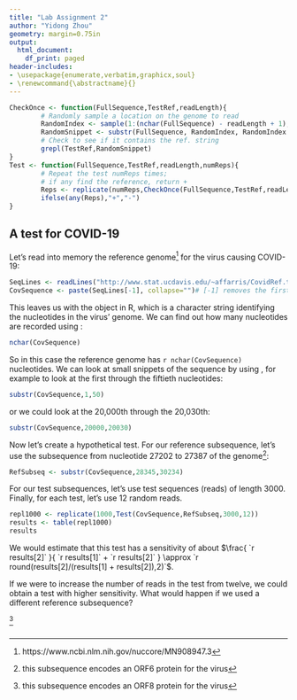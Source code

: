```yaml
---
title: "Lab Assignment 2"
author: "Yidong Zhou"
geometry: margin=0.75in
output:
  html_document:
    df_print: paged
header-includes:
- \usepackage{enumerate,verbatim,graphicx,soul}
- \renewcommand{\abstractname}{}
---
```


```r
CheckOnce <- function(FullSequence,TestRef,readLength){
        # Randomly sample a location on the genome to read
        RandomIndex <- sample(1:(nchar(FullSequence) - readLength + 1),1)
        RandomSnippet <- substr(FullSequence, RandomIndex, RandomIndex + readLength - 1)
        # Check to see if it contains the ref. string
        grepl(TestRef,RandomSnippet) 
} 
Test <- function(FullSequence,TestRef,readLength,numReps){
        # Repeat the test numReps times;
        # if any find the reference, return +
        Reps <- replicate(numReps,CheckOnce(FullSequence,TestRef,readLength)) 
        ifelse(any(Reps),"+","-")
}
```

## A test for COVID-19

Let's read into memory the reference genome^[https://www.ncbi.nlm.nih.gov/nuccore/MN908947.3] for the virus causing COVID-19:

```r
SeqLines <- readLines("http://www.stat.ucdavis.edu/~affarris/CovidRef.txt")
CovSequence <- paste(SeqLines[-1], collapse="")# [-1] removes the first line of SeqLines
```

This leaves us with the object \verb+CovSequence+ in R, which is a character string identifying the nucleotides in the virus' genome. We can find out how many nucleotides are recorded using \verb+nchar+:

```r
nchar(CovSequence)
```

So in this case the reference genome has `r nchar(CovSequence)` nucleotides. We can look at small snippets of the sequence by using \verb+substr+, for example to look at the first through the fiftieth nucleotides:

```r
substr(CovSequence,1,50)
```

or we could look at the 20,000th through the 20,030th:

```r
substr(CovSequence,20000,20030)
```

Now let's create a hypothetical test. For our reference subsequence, let's use the subsequence from nucleotide 27202 to 27387 of the genome^[this subsequence encodes an ORF6 protein for the virus]:

```r
RefSubseq <- substr(CovSequence,28345,30234)
```

For our test subsequences, let's use test sequences (reads) of length 3000. Finally, for each test, let's use 12 random reads.


```r
repl1000 <- replicate(1000,Test(CovSequence,RefSubseq,3000,12))
results <- table(repl1000)
results
```

We would estimate that this test has a sensitivity of about $\frac{ `r results[2]` }{  `r results[1]` + `r results[2]` } \approx `r round(results[2]/(results[1] + results[2]),2)`$.

If we were to increase the number of reads in the test from twelve, we could obtain a test with higher sensitivity. What would happen if we used a different reference subsequence?


\hl{Estimate the sensitivity of a test for COVID-19 that uses as its reference subsequence the subsequence from nucleotide 27894 to 28259 of the genome.}^[this subsequence encodes an ORF8 protein for the virus] \hl{Use test sequences (reads) of length 3000, and for each test, use 12 random reads. Also use 1000 replications of the test, as before.}



\clearpage


\subsection*{Appendix: R Script}

```r
```



